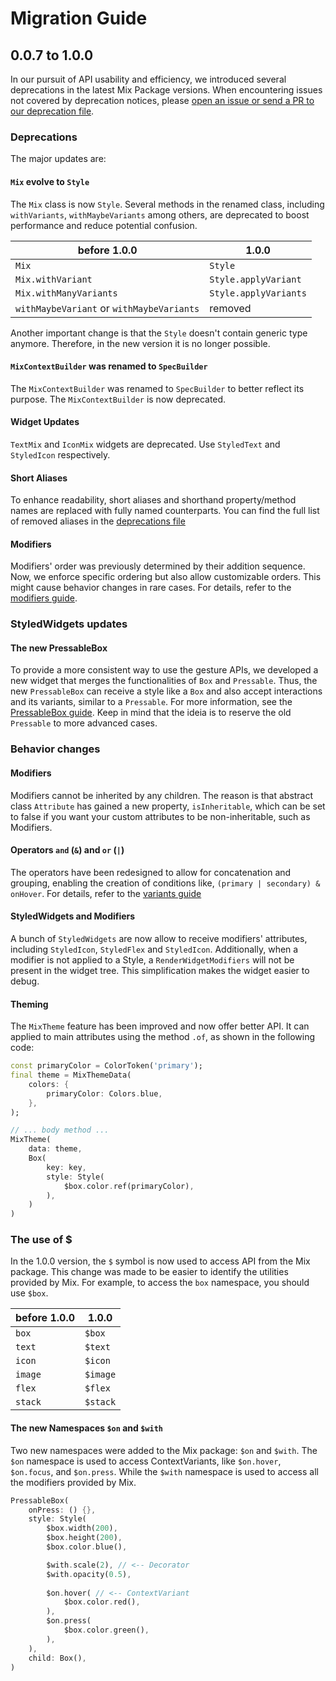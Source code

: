 # Migration Guide

## 0.0.7 to 1.0.0

In our pursuit of API usability and efficiency, we introduced several deprecations in the latest Mix Package versions. When encountering issues not covered by deprecation notices, please [open an issue or send a PR to our deprecation file](https://github.com/conceptadev/mix/blob/main/lib/src/deprecations.dart).

### Deprecations

The major updates are:

#### `Mix` evolve to `Style`
The `Mix` class is now `Style`. Several methods in the renamed class, including `withVariants`, `withMaybeVariants` among others, are deprecated to boost performance and reduce potential confusion.

| before 1.0.0 | 1.0.0 |
| ------- | ------ |
| `Mix`   | `Style` |
| `Mix.withVariant` | `Style.applyVariant` |
| `Mix.withManyVariants` | `Style.applyVariants` |
| `withMaybeVariant` or `withMaybeVariants` | removed |


Another important change is that the `Style` doesn't contain generic type anymore. Therefore, in the new version it is no longer possible.

#### `MixContextBuilder` was renamed to `SpecBuilder`
The `MixContextBuilder` was renamed to `SpecBuilder` to better reflect its purpose. The `MixContextBuilder` is now deprecated.

#### Widget Updates

`TextMix` and `IconMix` widgets are deprecated. Use `StyledText` and `StyledIcon` respectively.

#### Short Aliases

To enhance readability, short aliases and shorthand property/method names are replaced with fully named counterparts. You can find the full list of removed aliases in the [deprecations file](https://github.com/conceptadev/mix/blob/main/lib/src/deprecations.dart)

#### Modifiers

Modifiers' order was previously determined by their addition sequence. Now, we enforce specific ordering but also allow customizable orders. This might cause behavior changes in rare cases. For details, refer to the [modifiers guide](https://fluttermix.com/docs/guides/modifiers).

### StyledWidgets updates

#### The new PressableBox

To provide a more consistent way to use the gesture APIs, we developed a new widget that merges the functionalities of `Box` and `Pressable`. Thus, the new `PressableBox` can receive a style like a `Box` and also accept interactions and its variants, similar to a `Pressable`. For more information, see the [PressableBox guide](https://www.fluttermix.com/docs/widgets/pressable-box).
Keep in mind that the ideia is to reserve the old `Pressable` to more advanced cases.

### Behavior changes

#### Modifiers

Modifiers cannot be inherited by any children. The reason is that abstract class `Attribute` has gained a new property, `isInheritable`, which can be set to false if you want your custom attributes to be non-inheritable, such as Modifiers.

#### Operators `and` (`&`) and `or` (`|`)

The operators have been redesigned to allow for concatenation and grouping, enabling the creation of conditions like, `(primary | secondary) & onHover`. For details, refer to the [variants guide](https://www.fluttermix.com/docs/guides/variants#combining-operators)

#### StyledWidgets and Modifiers

A bunch of `StyledWidgets` are now allow to receive modifiers' attributes, including `StyledIcon`, `StyledFlex` and `StyledIcon`. Additionally, when a modifier is not applied to a Style, a `RenderWidgetModifiers` will not be present in the widget tree. This simplification makes the widget easier to debug.

#### Theming

The `MixTheme` feature has been improved and now offer better API. It can applied to main attributes using the method `.of`, as shown in the following code:

```dart
const primaryColor = ColorToken('primary');
final theme = MixThemeData(
    colors: {
        primaryColor: Colors.blue,
    },
);

// ... body method ...
MixTheme(
    data: theme,
    Box(
        key: key,
        style: Style(
            $box.color.ref(primaryColor),
        ),
    )
)
```
### The use of $
In the 1.0.0 version, the `$` symbol is now used to access API from the Mix package. This change was made to be easier to identify the utilities provided by Mix. For example, to access the `box` namespace, you should use `$box`.

| before 1.0.0 | 1.0.0 |
| ------- | ------ |
| `box`   | `$box` |
| `text`  | `$text` |
| `icon`  | `$icon` |
| `image`  | `$image` |
| `flex`  | `$flex` |
| `stack` | `$stack` |

#### The new Namespaces `$on` and `$with`

Two new namespaces were added to the Mix package: `$on` and `$with`. The `$on` namespace is used to access ContextVariants, like `$on.hover`, `$on.focus`, and `$on.press`. While the `$with` namespace is used to access all the modifiers provided by Mix. 

```dart
PressableBox(
    onPress: () {},
    style: Style(
        $box.width(200),
        $box.height(200),
        $box.color.blue(),

        $with.scale(2), // <-- Decorator
        $with.opacity(0.5),
        
        $on.hover( // <-- ContextVariant
            $box.color.red(),
        ),
        $on.press(
            $box.color.green(),
        ),
    ),
    child: Box(),
)

```